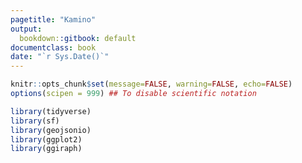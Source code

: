```yaml
---
pagetitle: "Kamino"
output:
  bookdown::gitbook: default
documentclass: book
date: "`r Sys.Date()`"
---
```


```r

knitr::opts_chunk$set(message=FALSE, warning=FALSE, echo=FALSE)
options(scipen = 999) ## To disable scientific notation

library(tidyverse)
library(sf)
library(geojsonio)
library(ggplot2)
library(ggiraph)

```



